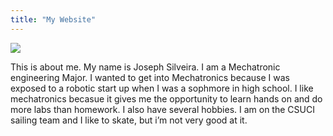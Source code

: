 ```yaml
---
title: "My Website"
---
```


![](image_prob.png)

This is about me.
My name is Joseph Silveira. I am a Mechatronic engineering Major. I wanted to get into Mechatronics because I was exposed to a robotic start up when I was a sophmore in high school. I like mechatronics becasue it gives me the opportunity to learn hands on and do more labs than homework. I also have several hobbies. I am on the CSUCI sailing team and I like to skate, but i'm not very good at it.
